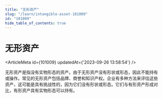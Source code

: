 ```yaml
---
title: "无形资产"
slug: "/learn/intangible-asset-101009"
id: "101009"
hide_table_of_contents: true
---
```



# 无形资产

<ArticleMeta id={101009} updatedAt={'2023-09-26 13:58:54'} />
<div className='border-solid border-b border-t-0 my-4 border-[var(--ifm-color-gray-300)]' />

无形资产是指没有实物形态的资产。由于无形资产没有形状或形态，因此不能持有或操作。常见的无形资产包括品牌、商誉和知识产权。企业有多种方法来评估这些资产，这可能是具有挑战性的，因为它们没有形状或形态。它们与有形资产形成对比，有形资产具有实物形态可以持有。
